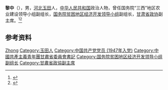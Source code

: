 '''黎中'''（{{bd|1930年|7月}}），男，[[河北|河北]][[玉田|玉田]]人，[[中华人民共和国|中华人民共和国]]政治人物，曾任国务院“三西”地区农业建设领导小组副组长，[[国务院贫困地区经济开发领导小组|国务院贫困地区经济开发领导小组]]副组长，[[甘肃省政协|甘肃省政协]]副主席。<ref>{{cite book|title=中囯人名大辞典·现任党政军领导人物卷|author=廖盖隆等编|year=1990|publisher=上海辞书出版社|location=上海|page=}}</ref><ref>{{Cite book|title=中华人民共和国职官志|author=何虎生, 李耀东, 向常福主编|publisher=中国社会出版社|year=2003|isbn=9787800883934|location=北京|pages=}}</ref>

== 参考资料 ==
{{reflist}}

{{中国人物小作品}}

{{Authority control}}
{{DEFAULTSORT:Li黎}}
[[Category:黎姓|Zhong]]
[[Category:玉田人|Category:玉田人]]
[[Category:中国共产党党员_(1947年入党)|Category:中国共产党党员 (1947年入党)]]
[[Category:中國共產主義青年團甘肅省委員會書記|Category:中國共產主義青年團甘肅省委員會書記]]
[[Category:国务院贫困地区经济开发领导小组副组长|Category:国务院贫困地区经济开发领导小组副组长]]
[[Category:甘肅省政協副主席|Category:甘肅省政協副主席]]